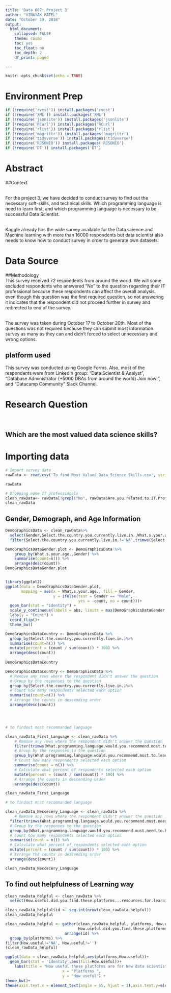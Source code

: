 ```yaml
---
title: 'Data 607: Project 3'
author: "VINAYAK PATEL"
date: "October 19, 2018"
output:
  html_document:
    collapsed: FALSE
    theme: cosmo
    toc: yes
    toc_float: no
    toc_depth: 2
    df_print: paged

---
```


```r
knitr::opts_chunk$set(echo = TRUE)
```


# Environment Prep
```r
if (!require('rvest')) install.packages('rvest')
if (!require('XML')) install.packages('XML')
if (!require('jsonlite')) install.packages('jsonlite')
if (!require('RCurl')) install.packages('RCurl')
if (!require('rlist')) install.packages('rlist')
if (!require('magrittr')) install.packages('magrittr')
if (!require('tidyverse')) install.packages('tidyverse')
if (!require('RJSONIO')) install.packages('RJSONIO')
if (!require('DT')) install.packages('DT')

```

# Abstract

##Context
 
<br>   For the project 3, we have decided to conduct survey to find out the necessary soft-skills, and technical skills. Which programming language is need to learn first, and which programming language is necessary to be successful Data Scientist.

<br>   Kaggle already has the wide survey available for the Data science and Machine learning with more than 16000 respondents but data scientist also needs to know how to conduct survey in order to generate own datasets. 

# Data Source

##Methodology
<br>  This survey received 72 respondents from around the world. We will some excluded respondents who answered "No" to the question regarding their IT professional because these respondents can affect the overall analysis. even though this question was the first required question, so not answering it indicates that the respondent did not proceed further in survey and redirected to end of the survey.

<br> The survey was taken during October 17 to October 20th. Most of the questions was not required because they can submit most information survey as many as they can and didn't forced to select unnecessary and wrong options. 

## platform used
This survey was conducted using Google Forms. Also, most of the respondents were from LinkedIn group: "Data Scientist & Analyst", "Database Administrator (+5000 DBAs from around the world) Join now!", and "Datacamp Community" Slack Channel. 


# Research Question

<br>

## **Which are the most valued data science skills?**  

# Importing data
```r

# Import survey data
rawData <- read.csv('To find Most Valued Data Science Skills.csv', stringsAsFactors = TRUE, header = TRUE)

rawData

# Dropping none IT professionals 
clean_rawData<- rawData[!grepl("No", rawData$Are.you.related.to.IT.Profession.),]
clean_rawData


```


## Gender, Demograph, and Age Information


```r

DemoGraphicsData <- clean_rawData%>%
  select(Gender,Select.the.country.you.currently.live.in.,What.s.your.age.) %>%
  filter(Select.the.country.you.currently.live.in.!='NA',trimws(Select.the.country.you.currently.live.in.)!='',What.s.your.age.!='NA',trimws(Gender) %in% c('Male','Female'))


```


```r
DemoGraphicsDataGender.plot <- DemoGraphicsData %>%
    group_by(What.s.your.age.,Gender) %>%
    summarise(count=n()) %>%
    arrange(desc(count))
DemoGraphicsDataGender.plot


library(ggplot2)
ggplot(data = DemoGraphicsDataGender.plot, 
       mapping = aes(x = What.s.your.age., fill = Gender, 
                     y = ifelse(test = Gender == "Male", 
                                yes = -count, no = count)))+
  geom_bar(stat = "identity") +
  scale_y_continuous(labels = abs, limits = max(DemoGraphicsDataGender.plot$count) * c(-1,1)) +
  labs(y = "Count") +
  coord_flip()+
  theme_bw()

```

```r

DemoGraphicsDataCountry <- DemoGraphicsData %>%
  group_by(Select.the.country.you.currently.live.in.)%>%
  summarise(count=n()) %>%
  mutate(percent = (count / sum(count)) * 100) %>%     
  arrange(desc(count))
 
DemoGraphicsDataCountry

```

```r



DemoGraphicsDataCountry <- DemoGraphicsData %>%
  # Remove any rows where the respondent didn't answer the question
  # Group by the responses to the question
  group_by(Select.the.country.you.currently.live.in.)%>%
  # Count how many respondents selected each option
  summarise(count=n()) %>%
  # Arrange the counts in descending order
  arrange(desc(count))




# to findout most recommanded language

clean_rawData_First_Language <- clean_rawData %>%  
    # Remove any rows where the respondent didn't answer the question
    filter(trimws(What.programming.language.would.you.recommend.most.to.learn.first.to.new.data.scientist.)!='')%>%
    # Group by the responses to the question
    group_by(What.programming.language.would.you.recommend.most.to.learn.first.to.new.data.scientist.) %>% 
    # Count how many respondents selected each option
    summarise(count = n()) %>% 
    # Calculate what percent of respondents selected each option
    mutate(percent = (count / sum(count)) * 100) %>% 
    # Arrange the counts in descending order
    arrange(desc(count))

clean_rawData_First_Language

# to findout most recommanded language

clean_rawData_Neccecery_Language <- clean_rawData %>%  
    # Remove any rows where the respondent didn't answer the question
  filter(trimws(What.programming.language.would.you.recommend.must.need.to.have.as.data.scientist.)!='')%>%
  # Group by the responses to the question
  group_by(What.programming.language.would.you.recommend.must.need.to.have.as.data.scientist.) %>% 
  # Count how many respondents selected each option
  summarise(count = n()) %>% 
  # Calculate what percent of respondents selected each option
  mutate(percent = (count / sum(count)) * 100) %>% 
  # Arrange the counts in descending order
  arrange(desc(count))

clean_rawData_Neccecery_Language

```

## To find out helpfulness of Learning way 
```r
clean_rawData_helpful <- clean_rawData %>%
  select(How.useful.did.you.find.these.platforms...resources.for.learning.data.science.skills...Blogs.:How.useful.did.you.find.these.platforms...resources.for.learning.data.science.skills...YouTube.Videos.)

clean_rawData_helpful$id <- seq.int(nrow(clean_rawData_helpful))
clean_rawData_helpful

clean_rawData_helpful <- gather(clean_rawData_helpful, platforms, How.useful,
                                How.useful.did.you.find.these.platforms...resources.for.learning.data.science.skills...Blogs.:How.useful.did.you.find.these.platforms...resources.for.learning.data.science.skills...YouTube.Videos.) %>%
                          arrange(id) %>%
  group_by(platforms) %>%
filter(How.useful!='NA', How.useful!='')
(clean_rawData_helpful)
```

```r

ggplot(data = clean_rawData_helpful,aes(platforms,How.useful))+
  geom_bar(stat = 'identity',aes(fill=How.useful))+  
    labs(title = "How useful these platforms are for New data scientist", 
                         x = "Platforms ", 
                         y = "How useful") +
theme_bw()+
theme(axis.text.x = element_text(angle = 65, hjust = 1),axis.text.y=element_blank())
```







